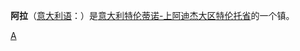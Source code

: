 {{Infobox Settlement
| name = 阿拉<br/>Ala
| image_skyline = Ala2.jpg
| imagesize = 250px
| image_caption = 
| image_flag = 
| image_shield = 
| pushpin_map = Italy
| pushpin_label_position = bottom
| subdivision_type = 国家
| subdivision_name = {{ITA}}
| subdivision_type1 = [[意大利行政区划|大区]]
| subdivision_name1 = [[特伦蒂诺-上阿迪杰大区|特伦蒂诺-上阿迪杰大区]]
| subdivision_type2 = [[意大利行政区划|省]]
| subdivision_name2 =  [[特伦托省|特伦托省]]
| elevation_m = 210
| elevation_ft = 
| area_total_km2 = 119
| population_as_of = 2001年
| population_total = 7350
| population_density_km2 = auto
| timezone = [[CET|CET]]
| utc_offset = +1
| timezone_DST = [[CEST|CEST]]
| utc_offset_DST = +2
| website = [http://www.comune.ala.tn.it 官方网站] 
}}
'''阿拉'''（[[意大利语|意大利语]]：'''{{lang|it|Ala}}'''）是[[意大利|意大利]][[特伦蒂诺-上阿迪杰大区|特伦蒂诺-上阿迪杰大区]][[特伦托省|特伦托省]]的一个镇。

{{特倫托省市鎮}}
{{normdaten}}
{{Italy-geo-stub}}

[[Category:特伦托自治省市镇|A]]